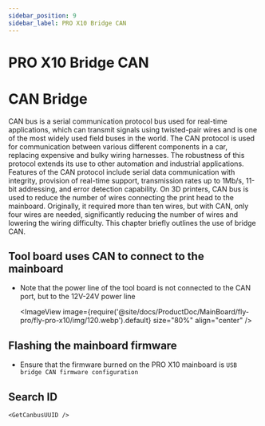 ```yaml
---
sidebar_position: 9
sidebar_label: PRO X10 Bridge CAN
---
```


# PRO X10 Bridge CAN




# CAN Bridge

CAN bus is a serial communication protocol bus used for real-time applications, which can transmit signals using twisted-pair wires and is one of the most widely used field buses in the world. The CAN protocol is used for communication between various different components in a car, replacing expensive and bulky wiring harnesses. The robustness of this protocol extends its use to other automation and industrial applications. Features of the CAN protocol include serial data communication with integrity, provision of real-time support, transmission rates up to 1Mb/s, 11-bit addressing, and error detection capability.
On 3D printers, CAN bus is used to reduce the number of wires connecting the print head to the mainboard. Originally, it required more than ten wires, but with CAN, only four wires are needed, significantly reducing the number of wires and lowering the wiring difficulty.
This chapter briefly outlines the use of bridge CAN.

## Tool board uses CAN to connect to the mainboard

* Note that the power line of the tool board is not connected to the CAN port, but to the 12V-24V power line

    <ImageView image={require('@site/docs/ProductDoc/MainBoard/fly-pro/fly-pro-x10/img/120.webp').default} size="80%" align="center" />

## Flashing the mainboard firmware

* Ensure that the firmware burned on the PRO X10 mainboard is `USB bridge CAN firmware configuration`

## Search ID

    <GetCanbusUUID />
